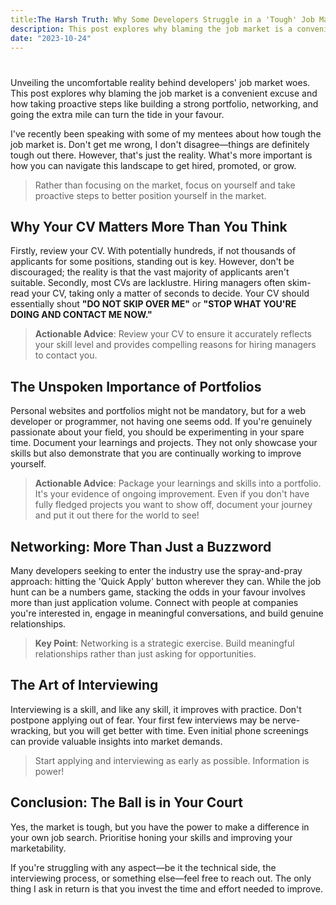 ```yaml
---
title:The Harsh Truth: Why Some Developers Struggle in a 'Tough' Job Market
description: This post explores why blaming the job market is a convenient excuse and how taking proactive steps like building a strong portfolio, networking, and going the extra mile can turn the tide in your favor.
date: "2023-10-24"
---
```


#

Unveiling the uncomfortable reality behind developers' job market woes. This post explores why blaming the job market is a convenient excuse and how taking proactive steps like building a strong portfolio, networking, and going the extra mile can turn the tide in your favour.

I've recently been speaking with some of my mentees about how tough the job market is. Don't get me wrong, I don't disagree—things are definitely tough out there. However, that's just the reality. What's more important is how you can navigate this landscape to get hired, promoted, or grow.

> Rather than focusing on the market, focus on yourself and take proactive steps to better position yourself in the market.

## Why Your CV Matters More Than You Think

Firstly, review your CV. With potentially hundreds, if not thousands of applicants for some positions, standing out is key. However, don't be discouraged; the reality is that the vast majority of applicants aren't suitable. Secondly, most CVs are lacklustre. Hiring managers often skim-read your CV, taking only a matter of seconds to decide. Your CV should essentially shout **"DO NOT SKIP OVER ME"** or **"STOP WHAT YOU'RE DOING AND CONTACT ME NOW."**

> **Actionable Advice**: Review your CV to ensure it accurately reflects your skill level and provides compelling reasons for hiring managers to contact you.

## The Unspoken Importance of Portfolios

Personal websites and portfolios might not be mandatory, but for a web developer or programmer, not having one seems odd. If you're genuinely passionate about your field, you should be experimenting in your spare time. Document your learnings and projects. They not only showcase your skills but also demonstrate that you are continually working to improve yourself.

> **Actionable Advice**: Package your learnings and skills into a portfolio. It's your evidence of ongoing improvement. Even if you don't have fully fledged projects you want to show off, document your journey and put it out there for the world to see!

## Networking: More Than Just a Buzzword

Many developers seeking to enter the industry use the spray-and-pray approach: hitting the 'Quick Apply' button wherever they can. While the job hunt can be a numbers game, stacking the odds in your favour involves more than just application volume. Connect with people at companies you're interested in, engage in meaningful conversations, and build genuine relationships.

> **Key Point**: Networking is a strategic exercise. Build meaningful relationships rather than just asking for opportunities.

## The Art of Interviewing

Interviewing is a skill, and like any skill, it improves with practice. Don't postpone applying out of fear. Your first few interviews may be nerve-wracking, but you will get better with time. Even initial phone screenings can provide valuable insights into market demands.

> Start applying and interviewing as early as possible. Information is power!

## Conclusion: The Ball is in Your Court

Yes, the market is tough, but you have the power to make a difference in your own job search. Prioritise honing your skills and improving your marketability.

If you're struggling with any aspect—be it the technical side, the interviewing process, or something else—feel free to reach out. The only thing I ask in return is that you invest the time and effort needed to improve.
